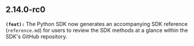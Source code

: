 ## 2.14.0-rc0
**`(feat):`** The Python SDK now generates an accompanying SDK reference (`reference.md`) for users to review the SDK methods at a glance within the SDK's GitHub repository.

